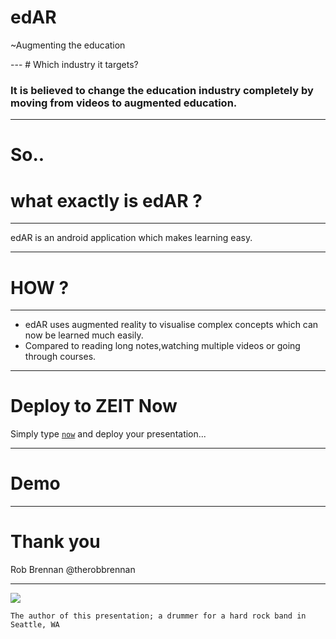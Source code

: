 

# edAR
<p>~Augmenting the education</p>
<Head>
  <title>edAR</title>
</Head>
---
# Which industry it targets?

<div style={{ color: 'grey' }}>
  <Appear>
  <h3>It is believed to change the education industry completely by moving from videos to augmented education.</h3>
  </Appear>
</div>

---

# So..

<div >
  
  <h1>what exactly is edAR ? </h1>
  
  
</div>

---

edAR is an android application which makes learning easy.

---



  
  <h1>HOW ? </h1>
  



---
<div >
  
  <ul style={{listStyle: 'none'}}>
    <Appear>
    <li>edAR uses augmented reality to visualise complex concepts which can now be learned much easily.</li>
    <li>Compared to reading long notes,watching multiple videos or going through courses.</li>
  </Appear>

  </ul> 
  
</div>

---
# Deploy to ZEIT Now
Simply type [`now`](https://zeit.co/docs) and deploy your presentation...

---
# Demo

---
# Thank you

Rob Brennan
@therobbrennan

---
<Image src='images/drummer.jpg' />

```notes
The author of this presentation; a drummer for a hard rock band in Seattle, WA
```

